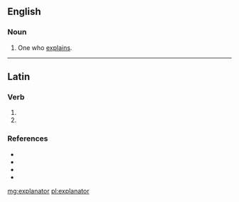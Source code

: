 ==English==

===Noun===
{{en-noun}}

# One who [[explain]]s.

----

==Latin==

===Verb===
{{la-verb-form|explānātor}}

# {{inflection of|explānō||2|s|futr|pasv|impr|lang=la}}
# {{inflection of|explānō||3|s|futr|pasv|impr|lang=la}}

===References===
* {{R:L&S}}
* {{R:Elementary Lewis}}
* {{R:Gaffiot}}
* {{R:NLW}}

[[mg:explanator]]
[[pl:explanator]]